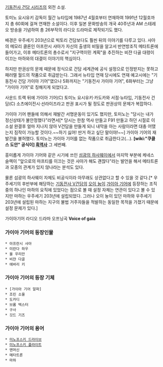 [[기동전사 건담 시리즈]]의 외전 소설. 

토미노 요시유키 감독이 월간 뉴타입에 1987년 4월호부터 연재하여 1991년 12월호까지 총 60회에 걸쳐 연재한 소설이다. 이후 일본 문화방송의 개국 40주년과 AM 스테레오 방송을 기념하여 총 26부작의 라디오 드라마로 제작되기도 했다.

배경은 우주세기 203년으로 빅토리 건담보다도 훨씬 뒤의 이야기를 다루고 있다. 샤아의 메모리 클론인 아프란시 샤아가 자신의 출생의 비밀을 알고서 반연방조직 메타트론에 들어가고, 이후 메타트론의 총수로서 "지구역이민 계획"을 추진하는 비쟌 다골 대령이 이끄는 마하와의 대결이 이야기의 핵심이다. 

하지만 판권상의 문제 때문에 정식으로 건담 세계관에 공식 설정으로 인정받지는 못하고 패러렐 월드의 작품으로 취급받는다. 그래서 뉴타입 연재 당시에도 연재 예고시에는 "기동전사 건담 가이아 기어"였으나 5화까지는 "기동전사 가이아 기어", 6화부터는 그냥 "가이아 기어"로 칭해지게 되었다고.

사운드 트랙 뒤에 가이아 기어(C) 토미노 요시유키·카도카와 서점·뉴타입, 기동전사 건담(C) 소츠에이전시·선라이즈라고 판권 표시가 될 정도로 판권상의 문제가 복잡하다.

가이아 기어 팬들에 의해서 재발간 서명운동이 있기도 했지만, 토미노는 "당시는 내가 정신상태가 불안정했다"라면서[* 당시는 한참 역샤 만들고 F91 만들고 하던 시절로 이 소설 완결후 얼마 지나지 않아 V건담을 만들게 되니 내막을 아는 사람이라면 대충 어땠는지 짐작이 가능할 것이다.~~하기 싫어! 딴거 하고 싶단 말이야!~~] 가이아 기어의 재발간을 불허했다. 토미노는 가이아 기어를 없는 작품으로 취급한다고(…). '''[wiki:"쿠클스 도안" 공식이] [[흑역사]]''' 그 세번째.

흥미롭게 가이아 기어와 같은 시기에 쓰인 [[섬광의 하사웨이]]에서 마지막 부분에 케네스 슬렉이 "앞으로의 마프티를 이끄는 것은 샤아가 해도 괜찮다"라는 발언을 해서 메타트론과 모종의 관계가 있지 않나라는 분석도 있다. 

물론 섬광의 하사웨이 자체도 비공식이라 아무래도 상관없다고 할 수 있을 것 같다.[* 우주세기의 후반부에 해당하는 [[기동전사 V건담]]의 [[오이 늉]]이 [[가이아 기어]]에 등장하는 조직 중의 하나인 마하의 요직에 있었다는 점으로 볼 때 설정 자체는 연관이 있다고 볼 수 있지만 마하는 우주세기 203년에 설립되었다. 그러나 오이 늉이 있던 마하와 우주세기 203년에 설립된 마하는 지구의 불법 거주자들을 적발하는 동일한 목적을 가졌기 때문에 설정 문제가 있다.]

{{{#!html
><embed src="http://www.youtube.com/v/OP3TqH0iEc0?fs=1&amp;hl=ko_KR" type="application/x-shockwave-flash" allowscriptaccess="always" allowfullscreen="true" width="480" height="385"></embed>}}}
가이아기어 라디오 드라마 오프닝곡 '''Voice of gaia'''

=== 가이아 기어의 등장인물 ===
 * 아프란시 샤아
 * 미란다 하우
 * 울 우리안
 * 비쟌 다골
 * 에바리 키

=== 가이아 기어의 등장 기체 ===
 * [가이아 기어 알파]
 * 조린 소울
 * 도카디
 * 브롬 텍스터
 * 구사
 * 깃드 기즈

=== 가이아 기어의 용어 ===
 * [[미노프스키 드라이브]]
 * [[미노프스키 플라이트]]
 * 맨머신
 * 메타트론
 * 마하
